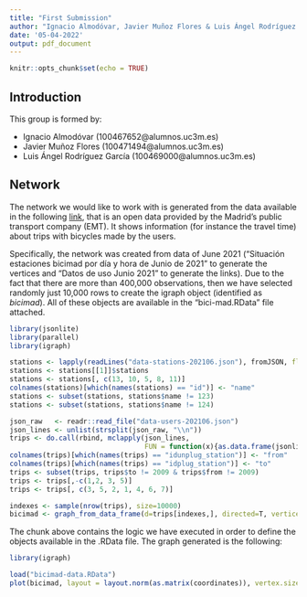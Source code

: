 ```yaml
---
title: "First Submission"
author: "Ignacio Almodóvar, Javier Muñoz Flores & Luis Ángel Rodríguez García"
date: '05-04-2022'
output: pdf_document
---
```


```r
knitr::opts_chunk$set(echo = TRUE)
```

## Introduction 

This group is formed by:

- Ignacio Almodóvar (100467652\@alumnos.uc3m.es)
- Javier Muñoz Flores (100471494\@alumnos.uc3m.es)
- Luis Ángel Rodríguez García (100469000\@alumnos.uc3m.es)

## Network

The network we would like to work with is generated from the data available in the following [link](https://opendata.emtmadrid.es/Datos-estaticos/Datos-generales-(1)), that is an open data provided by the Madrid's public transport company (EMT). It shows information (for instance the travel time) about trips with bicycles made by the users.

Specifically, the network was created from data of June 2021 ("Situación estaciones bicimad por día y hora de Junio de 2021" to generate the vertices and "Datos de uso Junio 2021" to generate the links). Due to the fact that there are more than 400,000 observations, then we have selected randomly just 10,000 rows to create the igraph object (identified as _bicimad_). All of these objects are available in the "bici-mad.RData" file attached.

```r
library(jsonlite)
library(parallel)
library(igraph)

stations <- lapply(readLines("data-stations-202106.json"), fromJSON, flatten = TRUE)
stations <- stations[[1]]$stations
stations <- stations[, c(13, 10, 5, 8, 11)]
colnames(stations)[which(names(stations) == "id")] <- "name"
stations <- subset(stations, stations$name != 123)
stations <- subset(stations, stations$name != 124)

json_raw   <- readr::read_file("data-users-202106.json")
json_lines <- unlist(strsplit(json_raw, "\\n"))
trips <- do.call(rbind, mclapply(json_lines, 
                                 FUN = function(x){as.data.frame(jsonlite::fromJSON(x))}))
colnames(trips)[which(names(trips) == "idunplug_station")] <- "from"
colnames(trips)[which(names(trips) == "idplug_station")] <- "to"
trips <- subset(trips, trips$to != 2009 & trips$from != 2009)
trips <- trips[,-c(1,2, 3, 5)]
trips <- trips[, c(3, 5, 2, 1, 4, 6, 7)]

indexes <- sample(nrow(trips), size=10000)
bicimad <- graph_from_data_frame(d=trips[indexes,], directed=T, vertices=stations)
```

The chunk above contains the logic we have executed in order to define the objects available in the .RData file. 
The graph generated is the following:

```r
library(igraph)
```

```r
load("bicimad-data.RData")
plot(bicimad, layout = layout.norm(as.matrix(coordinates)), vertex.size = 2, edge.arrow.size = 1, edge.arrow.width = 0.5)
```
